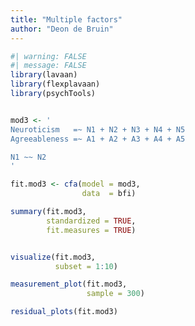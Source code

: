 ```yaml
---
title: "Multiple factors"
author: "Deon de Bruin"
---
```


```r
#| warning: FALSE
#| message: FALSE
library(lavaan)
library(flexplavaan)
library(psychTools)


mod3 <- '
Neuroticism   =~ N1 + N2 + N3 + N4 + N5
Agreeableness =~ A1 + A2 + A3 + A4 + A5

N1 ~~ N2
'

fit.mod3 <- cfa(model = mod3, 
                data  = bfi)

summary(fit.mod3, 
        standardized = TRUE, 
        fit.measures = TRUE)


visualize(fit.mod3, 
          subset = 1:10)

measurement_plot(fit.mod3, 
                 sample = 300)

residual_plots(fit.mod3)
```
